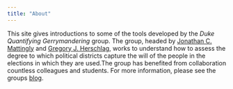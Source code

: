```yaml
---
title: "About"
---
```


This site gives introductions to some of the tools developed by the *Duke Quantifying Gerrymandering* group. The group, headed by [Jonathan C. Mattingly](https://sites.math.duke.edu/~jonm/) and [Gregory J. Herschlag](https://scholars.duke.edu/person/gjh), works to understand how to assess the degree to which political districts capture the will of the people in the elections in which they are used.The group has benefited from collaboration countless colleagues and students. For more information, please see the groups [blog](https://sites.duke.edu/quantifyinggerrymandering/).